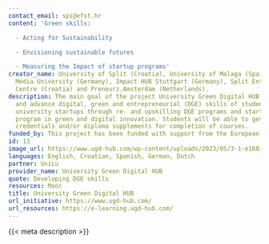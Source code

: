 ```yaml
---
contact_email: spi@efst.hr
content: 'Green skills:

  - Acting for Sustainability

  - Envisioning sustainable futures

  - Measuring the Impact of startup programs'
creator_name: University of Split (Croatia), University of Malaga (Spain) and Stuttgart
  Media University (Germany), Impact HUB Stuttgart (Germany), Split Entrepreneurship
  Centre (Croatia) and Preneurz.Amsterdam (Netherlands).
description: The main goal of the project University Green Digital HUB is to develop
  and advance digital, green and entrepreneurial (DGE) skills of students, staff and
  university startups through re- and upskilling DGE programs and startup support
  program in green and digital innovation. Students will be able to get Europass digital
  credentials and/or diploma supplements for completion of courses.
funded_by: This project has been funded with support from the European Commission.
id: 13
image_url: https://www.ugd-hub.com/wp-content/uploads/2023/05/3-1-e1683504684889.png
languages: English, Croatian, Spanish, German, Dutch
partner: UniLu
provider_name: University Green Digital HUB
quote: Developing DGE skills
resources: Mooc
title: University Green Digital HUB
url_initiative: https://www.ugd-hub.com/
url_resources: https://e-learning.ugd-hub.com/
---
```


{{< meta description >}}